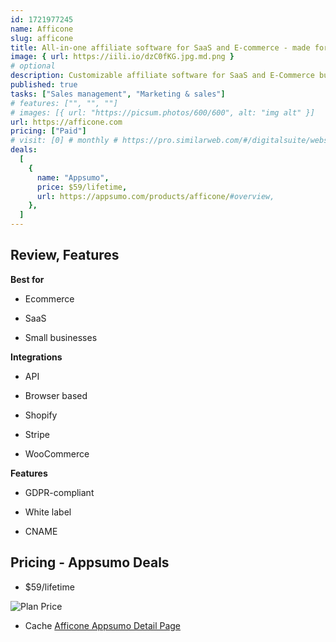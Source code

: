 ```yaml
---
id: 1721977245
name: Afficone
slug: afficone
title: All-in-one affiliate software for SaaS and E-commerce - made for Stripe, Shopify & WooCommerce
image: { url: https://iili.io/dzC0fKG.jpg.md.png }
# optional
description: Customizable affiliate software for SaaS and E-Commerce businessesLaunch and manage an affiliate program with no coding
published: true
tasks: ["Sales management", "Marketing & sales"]
# features: ["", "", ""]
# images: [{ url: "https://picsum.photos/600/600", alt: "img alt" }]
url: https://afficone.com
pricing: ["Paid"]
# visit: [0] # monthly # https://pro.similarweb.com/#/digitalsuite/websiteanalysis/home
deals:
  [
    {
      name: "Appsumo",
      price: $59/lifetime,
      url: https://appsumo.com/products/afficone/#overview,
    },
  ]
---
```


## Review, Features

 

**Best for**

- Ecommerce

- SaaS

- Small businesses

**Integrations**

- API

- Browser based

- Shopify

- Stripe

- WooCommerce

**Features**

- GDPR-compliant

- White label

- CNAME

## Pricing - Appsumo Deals

- $59/lifetime

<Img src="https://iili.io/dzRHBj4.png" alt="Plan Price" />

- Cache [Afficone Appsumo Detail Page](https://iili.io/dzRH8Ft.png)